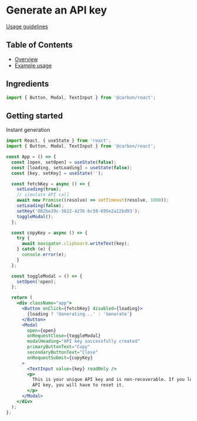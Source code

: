 
# Generate an API key

[Usage guidelines](#)

## Table of Contents

- [Overview](#overview)
- [Example usage](#example-usage)

## Ingredients

```jsx
import { Button, Modal, TextInput } from '@carbon/react';
```

## Getting started

Instant generation

```jsx
import React, { useState } from 'react';
import { Button, Modal, TextInput } from '@carbon/react';

const App = () => {
  const [open, setOpen] = useState(false);
  const [loading, setLoading] = useState(false);
  const [key, setKey] = useState('');

  const fetchKey = async () => {
    setLoading(true);
    // simulate API call
    await new Promise((resolve) => setTimeout(resolve, 1000));
    setLoading(false);
    setKey('082be29c-3622-4276-bc58-695e2a12bd93');
    toggleModal();
  };

  const copyKey = async () => {
    try {
      await navigator.clipboard.writeText(key);
    } catch (e) {
      console.error(e);
    }
  };

  const toggleModal = () => {
    setOpen(!open);
  };

  return (
    <div className="app">
      <Button onClick={fetchKey} disabled={loading}>
        {loading ? 'Generating...' : 'Generate'}
      </Button>
      <Modal
        open={open}
        onRequestClose={toggleModal}
        modalHeading="API key successfully created"
        primaryButtonText="Copy"
        secondaryButtonText="Close"
        onRequestSubmit={copyKey}
      >
        <TextInput value={key} readOnly />
        <p>
          This is your unique API key and is non-recoverable. If you lose this
          API key, you will have to reset it.
        </p>
      </Modal>
    </div>
  );
};
```

